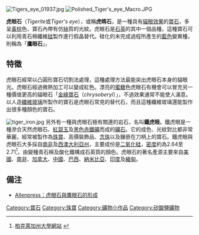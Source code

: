 [[File:Tigers_eye_01937.jpg|right]]
[[File:Polished_Tiger's_eye_Macro.JPG|right]]

'''虎眼石'''（''Tigerite''或''Tiger's eye''），或稱'''虎睛石'''，是一種具有[[貓眼效果|貓眼效果]]的[[寶石|寶石]]，多呈[[黃色|黃]][[棕色|棕]]色，寶石內帶有仿[[絲|絲]]質的光紋。虎眼石是[[石英|石英]]的其中一個品種，這種寶石可以利用青石棉纖維[[二氧化硅|硅]]製作進行假晶替代。硅化的未完成過程所產生的[[藍色|藍色]]變異種，則稱為「'''鷹眼石'''」。

==特徵==
虎眼石經常以凸圓形寶石切割法處理，這種處理方法最能突出虎眼石本身的貓眼光。虎眼石經過微熱加工可以變成紅色。漂亮的[[蜜糖|蜜糖]]色虎眼石有機會可以冒充另一種價值更高的貓眼石「[[金綠寶石|金綠寶石]]（''chrysoberyl''）」，不過效果通常不能使人滿意。以人造[[光導纖維|纖維]][[玻璃|玻璃]]所製作的寶石是虎眼石常見的替代石，而且這種纖維玻璃還能製作出很多種顏色的寶石。

[[File:tiger_iron.jpg|left]]
另外有一種與虎眼石極有關連的岩石，名叫'''鐵虎眼'''。鐵虎眼是一種滲合天然虎眼石、[[賈斯珀|紅碧玉]]及[[黑色|黑色]][[赤鐵礦|赤鐵礦]]而成的[[礦石|礦石]]。它的成色、光紋對比都非常華麗，經常被製作為[[珠寶|珠寶]]、高價裝飾品、[[念珠|念珠]]以及鑲嵌在刀柄上的寶石。鐵虎眼與虎眼石大多採自[[南非|南非]]及[[西澳大利亞州|西澳大利亞州]]，主要成份是[[二氧化硅|二氧化硅]]，[[密度|密度]]約為2.64至2.71<ref>{{en}}[http://ist-socrates.berkeley.edu/~eps2/wisc/sg.html 柏克萊加州大學網站] {{Wayback|url=http://ist-socrates.berkeley.edu/~eps2/wisc/sg.html |date=20060904000158 }}</ref>，由變種青石棉及酸化鐵構成石英質的顏色。虎眼石的著名產源主要來自[[美國|美國]]、[[南非|南非]]、[[加拿大|加拿大]]、[[中國|中國]]、[[巴西|巴西]]、[[納米比亞|納米比亞]]、[[印度|印度]]及[[緬甸|緬甸]]。

==備注==
<References />
* [https://web.archive.org/web/20070927214939/http://lists.allenpress.com/GSA/i0091-7613-31-6-e44.pdf Allenpress：虎眼石與鷹眼石的形成]

{{珠寶材料}}
{{二氧化硅矿物}}

[[Category:寶石|Category:寶石]]
[[Category:珠寶|Category:珠寶]]
[[Category:礦物小作品|Category:礦物小作品]]
[[Category:矽酸鹽礦物|Category:矽酸鹽礦物]]